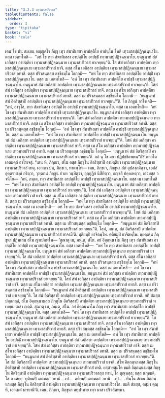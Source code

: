```yaml
---
title: "3.2.3 เทฺวมาสปริวาส"
tableOfContents: false
sidebar:
  order: 3
type: "tipitaka"
basket: "vi"
book: "cula"
---
```



<DynamicBreadcrumb />

<Division number="138" book="cula">

<Paragraph number="627" book="cula">
เตน โข ปน สมเยน อญฺญตโร ภิกฺขุ เทฺว สํฆาทิเสสา อาปตฺติโย อาปนฺโน โหติ เทฺวมาสปฺปฏิจฺฉนฺนาโย. ตสฺส เอตทโหสิ—  “อหํ โข เทฺว สํฆาทิเสสา อาปตฺติโย อาปชฺชิํ เทฺวมาสปฺปฏิจฺฉนฺนาโย. ยนฺนูนาหํ สํฆํ เอกิสฺสา อาปตฺติยา เทฺวมาสปฺปฏิจฺฉนฺนาย เทฺวมาสปริวาสํ ยาเจยฺยนฺ”ติ. โส สํฆํ เอกิสฺสา อาปตฺติยา เทฺวมาสปฺปฏิจฺฉนฺนาย เทฺวมาสปริวาสํ ยาจิ. ตสฺส สํโฆ เอกิสฺสา อาปตฺติยา เทฺวมาสปฺปฏิจฺฉนฺนาย เทฺวมาสปริวาสํ อทาสิ. ตสฺส ปริวสนฺตสฺส ลชฺชีธมฺโม โอกฺกมิ—  “อหํ โข เทฺว สํฆาทิเสสา อาปตฺติโย อาปชฺชิํ เทฺวมาสปฺปฏิจฺฉนฺนาโย. ตสฺส เม เอตทโหสิ—  ‘อหํ โข เทฺว สํฆาทิเสสา อาปตฺติโย อาปชฺชิํ เทฺวมาสปฺปฏิจฺฉนฺนาโย. ยนฺนูนาหํ สํฆํ เอกิสฺสา อาปตฺติยา เทฺวมาสปฺปฏิจฺฉนฺนาย เทฺวมาสปริวาสํ ยาเจยฺยนฺ’ติ. โสหํ สํฆํ เอกิสฺสา อาปตฺติยา เทฺวมาสปฺปฏิจฺฉนฺนาย เทฺวมาสปริวาสํ ยาจิํ. ตสฺส เม สํโฆ เอกิสฺสา อาปตฺติยา เทฺวมาสปฺปฏิจฺฉนฺนาย เทฺวมาสปริวาสํ อทาสิ. ตสฺส เม ปริวสนฺตสฺส ลชฺชีธมฺโม โอกฺกมิ—  ‘ยนฺนูนาหํ สํฆํ อิตริสฺสาปิ อาปตฺติยา เทฺวมาสปฺปฏิจฺฉนฺนาย เทฺวมาสปริวาสํ ยาเจยฺยนฺ’”ติ.
</Paragraph>

<Paragraph number="628" book="cula">
โส ภิกฺขูนํ อาโรเจสิ—  “อหํ, อาวุโส, เทฺว สํฆาทิเสสา อาปตฺติโย อาปชฺชิํ เทฺวมาสปฺปฏิจฺฉนฺนาโย. ตสฺส เม เอตทโหสิ—  ‘อหํ โข เทฺว สํฆาทิเสสา อาปตฺติโย อาปชฺชิํ เทฺวมาสปฺปฏิจฺฉนฺนาโย. ยนฺนูนาหํ สํฆํ เอกิสฺสา อาปตฺติยา เทฺวมาสปฺปฏิจฺฉนฺนาย เทฺวมาสปริวาสํ ยาเจยฺยนฺ’ติ. โสหํ สํฆํ เอกิสฺสา อาปตฺติยา เทฺวมาสปฺปฏิจฺฉนฺนาย เทฺวมาสปริวาสํ ยาจิํ. ตสฺส เม สํโฆ เอกิสฺสา อาปตฺติยา เทฺวมาสปฺปฏิจฺฉนฺนาย เทฺวมาสปริวาสํ อทาสิ. ตสฺส เม ปริวสนฺตสฺส ลชฺชีธมฺโม โอกฺกมิ—  ‘อหํ โข เทฺว สํฆาทิเสสา อาปตฺติโย อาปชฺชิํ เทฺวมาสปฺปฏิจฺฉนฺนาโย. ตสฺส เม เอตทโหสิ—  “อหํ โข เทฺว สํฆาทิเสสา อาปตฺติโย อาปชฺชิํ เทฺวมาสปฺปฏิจฺฉนฺนาโย. ยนฺนูนาหํ สํฆํ เอกิสฺสา อาปตฺติยา เทฺวมาสปฺปฏิจฺฉนฺนาย เทฺวมาสปริวาสํ ยาเจยฺยนฺ”’ติ. โสหํ สํฆํ เอกิสฺสา อาปตฺติยา เทฺวมาสปฺปฏิจฺฉนฺนาย เทฺวมาสปริวาสํ ยาจิํ. ตสฺส เม สํโฆ เอกิสฺสา อาปตฺติยา เทฺวมาสปฺปฏิจฺฉนฺนาย เทฺวมาสปริวาสํ อทาสิ. ตสฺส เม ปริวสนฺตสฺส ลชฺชีธมฺโม โอกฺกมิ—  ‘ยนฺนูนาหํ สํฆํ อิตริสฺสาปิ อาปตฺติยา เทฺวมาสปฺปฏิจฺฉนฺนาย เทฺวมาสปริวาสํ ยาเจยฺยนฺ’ติ. กถํ นุ โข มยา ปฏิปชฺชิตพฺพนฺ”ติ? ภควโต เอตมตฺถํ อาโรเจสุํ. “เตน หิ, ภิกฺขเว, สํโฆ ตสฺส ภิกฺขุโน อิตริสฺสาปิ อาปตฺติยา เทฺวมาสปฺปฏิจฺฉนฺนาย เทฺวมาสปริวาสํ เทตุ. เอวญฺจ ปน, ภิกฺขเว, ทาตพฺโพ—
</Paragraph>

<Paragraph number="629" book="cula">
เตน, ภิกฺขเว, ภิกฺขุนา สํฆํ อุปสงฺกมิตฺวา, เอกํสํ อุตฺตราสงฺคํ กริตฺวา, วุฑฺฒานํ ภิกฺขูนํ ปาเท วนฺทิตฺวา, อุกฺกุฏิกํ นิสีทิตฺวา, อญฺชลิํ ปคฺคเหตฺวา, เอวมสฺส วจนีโย—  ‘อหํ, ภนฺเต, เทฺว สํฆาทิเสสา อาปตฺติโย อาปชฺชิํ เทฺวมาสปฺปฏิจฺฉนฺนาโย. ตสฺส เม เอตทโหสิ—  “อหํ โข เทฺว สํฆาทิเสสา อาปตฺติโย อาปชฺชิํ เทฺวมาสปฺปฏิจฺฉนฺนาโย. ยนฺนูนาหํ สํฆํ เอกิสฺสา อาปตฺติยา เทฺวมาสปฺปฏิจฺฉนฺนาย เทฺวมาสปริวาสํ ยาเจยฺยนฺ”ติ. โสหํ สํฆํ เอกิสฺสา อาปตฺติยา เทฺวมาสปฺปฏิจฺฉนฺนาย เทฺวมาสปริวาสํ ยาจิํ. ตสฺส เม สํโฆ เอกิสฺสา อาปตฺติยา เทฺวมาสปฺปฏิจฺฉนฺนาย เทฺวมาสปริวาสํ อทาสิ. ตสฺส เม ปริวสนฺตสฺส ลชฺชีธมฺโม โอกฺกมิ—  “อหํ โข เทฺว สํฆาทิเสสา อาปตฺติโย อาปชฺชิํ เทฺวมาสปฺปฏิจฺฉนฺนาโย. ตสฺส เม เอตทโหสิ—  อหํ โข เทฺว สํฆาทิเสสา อาปตฺติโย อาปชฺชิํ เทฺวมาสปฺปฏิจฺฉนฺนาโย. ยนฺนูนาหํ สํฆํ เอกิสฺสา อาปตฺติยา เทฺวมาสปฺปฏิจฺฉนฺนาย เทฺวมาสปริวาสํ ยาเจยฺยนฺ”ติ. โสหํ สํฆํ เอกิสฺสา อาปตฺติยา เทฺวมาสปฺปฏิจฺฉนฺนาย เทฺวมาสปริวาสํ ยาจิํ. ตสฺส เม สํโฆ เอกิสฺสา อาปตฺติยา เทฺวมาสปฺปฏิจฺฉนฺนาย เทฺวมาสปริวาสํ อทาสิ. ตสฺส เม ปริวสนฺตสฺส ลชฺชีธมฺโม โอกฺกมิ—  “ยนฺนูนาหํ สํฆํ อิตริสฺสาปิ อาปตฺติยา เทฺวมาสปฺปฏิจฺฉนฺนาย เทฺวมาสปริวาสํ ยาเจยฺยนฺ”ติ. โสหํ, ภนฺเต, สํฆํ อิตริสฺสาปิ อาปตฺติยา เทฺวมาสปฺปฏิจฺฉนฺนาย เทฺวมาสปริวาสํ ยาจามี’ติ.
</Paragraph>

<Paragraph number="630" book="cula">
ทุติยมฺปิ ยาจิตพฺโพ. ตติยมฺปิ ยาจิตพฺโพ. พฺยตฺเตน ภิกฺขุนา ปฏิพเลน สํโฆ ญาเปตพฺโพ—
</Paragraph>

</Division>
<Division number="139" book="cula">

<Paragraph number="631" book="cula">
‘สุณาตุ เม, ภนฺเต, สํโฆ. อยํ อิตฺถนฺนาโม ภิกฺขุ เทฺว สํฆาทิเสสา อาปตฺติโย อาปชฺชิ เทฺวมาสปฺปฏิจฺฉนฺนาโย. ตสฺส เอตทโหสิ—  “อหํ โข เทฺว สํฆาทิเสสา อาปตฺติโย อาปชฺชิํ เทฺวมาสปฺปฏิจฺฉนฺนาโย. ยนฺนูนาหํ สํฆํ เอกิสฺสา อาปตฺติยา เทฺวมาสปฺปฏิจฺฉนฺนาย เทฺวมาสปริวาสํ ยาเจยฺยนฺ”ติ. โส สํฆํ เอกิสฺสา อาปตฺติยา เทฺวมาสปฺปฏิจฺฉนฺนาย เทฺวมาสปริวาสํ ยาจิ. ตสฺส สํโฆ เอกิสฺสา อาปตฺติยา เทฺวมาสปฺปฏิจฺฉนฺนาย เทฺวมาสปริวาสํ อทาสิ. ตสฺส ปริวสนฺตสฺส ลชฺชีธมฺโม โอกฺกมิ—  “อหํ โข เทฺว สํฆาทิเสสา อาปตฺติโย อาปชฺชิํ เทฺวมาสปฺปฏิจฺฉนฺนาโย. ตสฺส เม เอตทโหสิ—  อหํ โข เทฺว สํฆาทิเสสา อาปตฺติโย อาปชฺชิํ เทฺวมาสปฺปฏิจฺฉนฺนาโย. ยนฺนูนาหํ สํฆํ เอกิสฺสา อาปตฺติยา เทฺวมาสปฺปฏิจฺฉนฺนาย เทฺวมาสปริวาสํ ยาเจยฺยนฺ”ติ. โสหํ สํฆํ เอกิสฺสา อาปตฺติยา เทฺวมาสปฺปฏิจฺฉนฺนาย เทฺวมาสปริวาสํ ยาจิํ. ตสฺส เม สํโฆ เอกิสฺสา อาปตฺติยา เทฺวมาสปฺปฏิจฺฉนฺนาย เทฺวมาสปริวาสํ อทาสิ. ตสฺส เม ปริวสนฺตสฺส ลชฺชีธมฺโม โอกฺกมิ—  “ยนฺนูนาหํ สํฆํ อิตริสฺสาปิ อาปตฺติยา เทฺวมาสปฺปฏิจฺฉนฺนาย เทฺวมาสปริวาสํ ยาเจยฺยนฺ”ติ. โส สํฆํ อิตริสฺสาปิ อาปตฺติยา เทฺวมาสปฺปฏิจฺฉนฺนาย เทฺวมาสปริวาสํ ยาจติ. ยทิ สํฆสฺส ปตฺตกลฺลํ, สํโฆ อิตฺถนฺนามสฺส ภิกฺขุโน อิตริสฺสาปิ อาปตฺติยา เทฺวมาสปฺปฏิจฺฉนฺนาย เทฺวมาสปริวาสํ ทเทยฺย. เอสา ญตฺติ.
</Paragraph>

<Paragraph number="632" book="cula">
สุณาตุ เม, ภนฺเต, สํโฆ. อยํ อิตฺถนฺนาโม ภิกฺขุ เทฺว สํฆาทิเสสา อาปตฺติโย อาปชฺชิ เทฺวมาสปฺปฏิจฺฉนฺนาโย. ตสฺส เอตทโหสิ—  “อหํ โข เทฺว สํฆาทิเสสา อาปตฺติโย อาปชฺชิํ เทฺวมาสปฺปฏิจฺฉนฺนาโย. ยนฺนูนาหํ สํฆํ เอกิสฺสา อาปตฺติยา เทฺวมาสปฺปฏิจฺฉนฺนาย เทฺวมาสปริวาสํ ยาเจยฺยนฺ”ติ. โส สํฆํ เอกิสฺสา อาปตฺติยา เทฺวมาสปฺปฏิจฺฉนฺนาย เทฺวมาสปริวาสํ ยาจิ. ตสฺส สํโฆ เอกิสฺสา อาปตฺติยา เทฺวมาสปฺปฏิจฺฉนฺนาย เทฺวมาสปริวาสํ อทาสิ. ตสฺส ปริวสนฺตสฺส ลชฺชีธมฺโม โอกฺกมิ—  “อหํ โข เทฺว สํฆาทิเสสา อาปตฺติโย อาปชฺชิํ เทฺวมาสปฺปฏิจฺฉนฺนาโย. ตสฺส เม เอตทโหสิ—  อหํ โข เทฺว สํฆาทิเสสา อาปตฺติโย อาปชฺชิํ เทฺวมาสปฺปฏิจฺฉนฺนาโย. ยนฺนูนาหํ สํฆํ เอกิสฺสา อาปตฺติยา เทฺวมาสปฺปฏิจฺฉนฺนาย เทฺวมาสปริวาสํ ยาเจยฺยนฺ”ติ. โสหํ สํฆํ เอกิสฺสา อาปตฺติยา เทฺวมาสปฺปฏิจฺฉนฺนาย เทฺวมาสปริวาสํ ยาจิํ. ตสฺส เม สํโฆ เอกิสฺสา อาปตฺติยา เทฺวมาสปฺปฏิจฺฉนฺนาย เทฺวมาสปริวาสํ อทาสิ. ตสฺส เม ปริวสนฺตสฺส ลชฺชีธมฺโม โอกฺกมิ—  “ยนฺนูนาหํ สํฆํ อิตริสฺสาปิ อาปตฺติยา เทฺวมาสปฺปฏิจฺฉนฺนาย เทฺวมาสปริวาสํ ยาเจยฺยนฺ”ติ. โส สํฆํ อิตริสฺสาปิ อาปตฺติยา เทฺวมาสปฺปฏิจฺฉนฺนาย เทฺวมาสปริวาสํ ยาจติ. สํโฆ อิตฺถนฺนามสฺส ภิกฺขุโน อิตริสฺสาปิ อาปตฺติยา เทฺวมาสปฺปฏิจฺฉนฺนาย เทฺวมาสปริวาสํ เทติ. ยสฺสายสฺมโต ขมติ อิตฺถนฺนามสฺส ภิกฺขุโน อิตริสฺสาปิ อาปตฺติยา เทฺวมาสปฺปฏิจฺฉนฺนาย เทฺวมาสปริวาสสฺส ทานํ, โส ตุณฺหสฺส; ยสฺส นกฺขมติ, โส ภาเสยฺย.
</Paragraph>

<Paragraph number="633" book="cula">
ทุติยมฺปิ เอตมตฺถํ วทามิ …เป…  ตติยมฺปิ เอตมตฺถํ วทามิ …เป… .
</Paragraph>

<Paragraph number="634" book="cula">
ทินฺโน สํเฆน อิตฺถนฺนามสฺส ภิกฺขุโน อิตริสฺสาปิ อาปตฺติยา เทฺวมาสปฺปฏิจฺฉนฺนาย เทฺวมาสปริวาโส. ขมติ สํฆสฺส, ตสฺมา ตุณฺหี, เอวเมตํ ธารยามี’ติ. เตน, ภิกฺขเว, ภิกฺขุนา ตทุปาทาย เทฺว มาสา ปริวสิตพฺพา.
</Paragraph>
</Division>